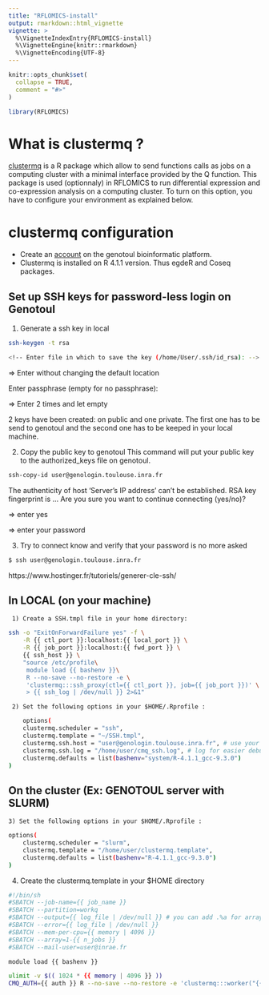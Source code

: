 ```yaml
---
title: "RFLOMICS-install"
output: rmarkdown::html_vignette
vignette: >
  %\VignetteIndexEntry{RFLOMICS-install}
  %\VignetteEngine{knitr::rmarkdown}
  %\VignetteEncoding{UTF-8}
---
```


```r
knitr::opts_chunk$set(
  collapse = TRUE,
  comment = "#>"
)
```

```r
library(RFLOMICS)
```

# What is clustermq ?

[clustermq](https://github.com/mschubert/clustermq) is a R package which allow to send functions calls as jobs on a computing cluster with a minimal interface provided by the Q function. 
This package is used (optionnaly) in RFLOMICS to run differential expression and co-expression analysis on a computing cluster. To turn on this option, you have to configure your environment
as explained below. 

# clustermq configuration

- Create an [account](http://bioinfo.genotoul.fr/index.php/ask-for/create-an-account-2/) on the
genotoul bioinformatic platform.
- Clustermq is installed on R 4.1.1 version. Thus egdeR and Coseq packages.

## Set up SSH keys for password-less login on Genotoul

  1)  Generate a ssh key in local
  
```bash

ssh-keygen -t rsa

<!-- Enter file in which to save the key (/home/User/.ssh/id_rsa): -->

```

=> Enter without changing the default location

Enter passphrase (empty for no passphrase):

=> Enter 2 times and let empty

2 keys have been created: on public and one private. The first one has to be send to genotoul
and the second one has to be keeped in your local machine.

  2) Copy the public key to genotoul
This command will put your public key to the authorized_keys file on genotoul.

```bash
ssh-copy-id user@genologin.toulouse.inra.fr
```

The authenticity of host 'Server's IP address' can't be established. RSA key fingerprint is ... Are you sure you want to continue connecting (yes/no)?

=> enter yes

=> enter your password

  3) Try to connect know and verify that your password is no more asked

```bash
$ ssh user@genologin.toulouse.inra.fr
```

https://www.hostinger.fr/tutoriels/generer-cle-ssh/

## In LOCAL (on your machine)


     1) Create a SSH.tmpl file in your home directory:

```bash
ssh -o "ExitOnForwardFailure yes" -f \
    -R {{ ctl_port }}:localhost:{{ local_port }} \
    -R {{ job_port }}:localhost:{{ fwd_port }} \
    {{ ssh_host }} \
    "source /etc/profile\
     module load {{ bashenv }}\
     R --no-save --no-restore -e \
     'clustermq:::ssh_proxy(ctl={{ ctl_port }}, job={{ job_port }})' \
     > {{ ssh_log | /dev/null }} 2>&1"
```     


     2) Set the following options in your $HOME/.Rprofile :

```bash
    options(
    clustermq.scheduler = "ssh",
    clustermq.template = "~/SSH.tmpl",
    clustermq.ssh.host = "user@genologin.toulouse.inra.fr", # use your user and host, obviously
    clustermq.ssh.log = "/home/user/cmq_ssh.log", # log for easier debugging
    clustermq.defaults = list(bashenv="system/R-4.1.1_gcc-9.3.0")
)
```



## On the cluster (Ex: GENOTOUL server with SLURM)

    3) Set the following options in your $HOME/.Rprofile :

```bash

options(
    clustermq.scheduler = "slurm",
    clustermq.template = "/home/user/clustermq.template",
    clustermq.defaults = list(bashenv="R-4.1.1_gcc-9.3.0")
)

```  


   4) Create the clustermq.template in your $HOME directory 

```bash
#!/bin/sh
#SBATCH --job-name={{ job_name }}
#SBATCH --partition=workq
#SBATCH --output={{ log_file | /dev/null }} # you can add .%a for array index
#SBATCH --error={{ log_file | /dev/null }}
#SBATCH --mem-per-cpu={{ memory | 4096 }}
#SBATCH --array=1-{{ n_jobs }}
#SBATCH --mail-user=user@inrae.fr

module load {{ bashenv }}

ulimit -v $(( 1024 * {{ memory | 4096 }} ))
CMQ_AUTH={{ auth }} R --no-save --no-restore -e 'clustermq:::worker("{{ master}}")'
```  


